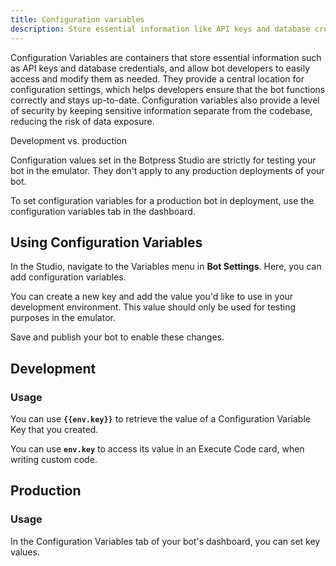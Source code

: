 ```yaml
---
title: Configuration variables
description: Store essential information like API keys and database credentials.
---
```


Configuration Variables are containers that store essential information such as API keys and database credentials, and allow bot developers to easily access and modify them as needed. They provide a central location for configuration settings, which helps developers ensure that the bot functions correctly and stays up-to-date. Configuration variables also provide a level of security by keeping sensitive information separate from the codebase, reducing the risk of data exposure.

<Note>
Development vs. production

Configuration values set in the Botpress Studio are strictly for testing your bot in the emulator. They don't apply to any production deployments of your bot.

To set configuration variables for a production bot in deployment, use the configuration variables tab in the dashboard.
</Note>

## Using Configuration Variables

In the Studio, navigate to the Variables menu in **Bot Settings**. Here, you can add configuration variables.

You can create a new key and add the value you'd like to use in your development environment. This value should only be used for testing purposes in the emulator.

Save and publish your bot to enable these changes.

## Development

### Usage

You can use **`{{env.key}}`** to retrieve the value of a Configuration Variable Key that you created.

You can use **`env.key`** to access its value in an Execute Code card, when writing custom code.

## Production

### Usage

In the Configuration Variables tab of your bot's dashboard, you can set key values.
